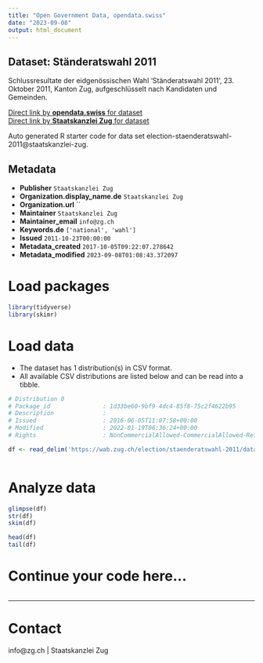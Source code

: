 ```yaml
---
title: "Open Government Data, opendata.swiss"
date: "2023-09-08"
output: html_document
---
```


## Dataset: Ständeratswahl 2011

Schlussresultate der eidgenössischen Wahl 'Ständeratswahl 2011', 23. Oktober 2011, Kanton Zug, aufgeschlüsselt nach Kandidaten und Gemeinden.

[Direct link by **opendata.swiss** for dataset](https://opendata.swiss/de/dataset/standeratswahl-2011)<br>
[Direct link by **Staatskanzlei Zug** for dataset](https://wab.zug.ch/election/staenderatswahl-2011/data)

Auto generated R starter code for data set election-staenderatswahl-2011@staatskanzlei-zug.

## Metadata

- **Publisher** `Staatskanzlei Zug`
- **Organization.display_name.de** `Staatskanzlei Zug`
- **Organization.url** ``
- **Maintainer** `Staatskanzlei Zug`
- **Maintainer_email** `info@zg.ch`
- **Keywords.de** `['national', 'wahl']`
- **Issued** `2011-10-23T00:00:00`
- **Metadata_created** `2017-10-05T09:22:07.278642`
- **Metadata_modified** `2023-09-08T01:08:43.372097`


# Load packages

```r

library(tidyverse)
library(skimr)

```

# Load data

-   The dataset has 1 distribution(s) in CSV format.
-   All available CSV distributions are listed below and can be read into a tibble.

```r

# Distribution 0
# Package_id               : 1d33be60-9bf9-4dc4-85f8-75c2f4622b95
# Description              : 
# Issued                   : 2016-06-05T11:07:58+00:00
# Modified                 : 2022-01-19T06:36:24+00:00
# Rights                   : NonCommercialAllowed-CommercialAllowed-ReferenceRequired

df <- read_delim('https://wab.zug.ch/election/staenderatswahl-2011/data-csv')



```

# Analyze data

```r

glimpse(df)
str(df)
skim(df)

head(df)
tail(df)

```

# Continue your code here...

```r

```

------------------------------------------------------------------------

# Contact

info@zg.ch | Staatskanzlei Zug
